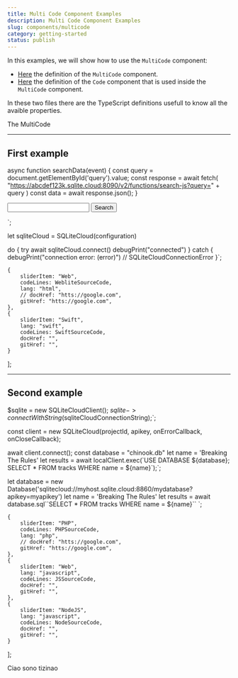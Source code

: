 ```yaml
---
title: Multi Code Component Examples
description: Multi Code Component Examples
slug: components/multicode
category: getting-started
status: publish
---
```



In this examples, we will show how to use the `MultiCode` component:

- [Here](https://github.com/sqlitecloud/website/blob/docs-stage/commons/components/Code/MultiCode.astro) the definition of the `MultiCode` component.
- [Here](https://github.com/sqlitecloud/website/blob/docs-stage/commons/components/Code/Code.astro) the definition of the `Code` component that is used inside the `MultiCode` component.


In these two files there are the TypeScript definitions usefull to know all the avaible properties.

The MultiCode

--- 
## First example 

  async function searchData(event) {
    const query = document.getElementById('query').value;
    const response = await fetch(
      "https://abcdef123k.sqlite.cloud:8090/v2/functions/search-js?query=" + query
    )
    const data = await response.json();
  }
</script>

<form onsubmit="searchData(event)">
  <input type="text" id="query" name="query" required>
  <button type="submit">Search</button>
</form>`;

let sqliteCloud = SQLiteCloud(configuration)

do {
	try await sqliteCloud.connect()
	debugPrint("connected")
} catch {
	debugPrint("connection error: \(error)") // SQLiteCloudConnectionError
}`;


	{
		sliderItem: "Web",
		codeLines: WebliteSourceCode,
		lang: "html",
		// docHref: "htts://google.com",
		gitHref: "htts://google.com",
	},
	{
		sliderItem: "Swift",
		lang: "swift",
		codeLines: SwiftSourceCode,
		docHref: "",
		gitHref: "",
	}
];

<MultiCode id="first" copyCode={true} codeItems={codeExamplesOne}  />

---

## Second example 


$sqlite = new SQLiteCloudClient();
$sqlite->connectWithString($sqliteCloudConnectionString);`;

const client = new SQLiteCloud(projectId, apikey, onErrorCallback, onCloseCallback);

await client.connect();
const database = "chinook.db"
let name = 'Breaking The Rules'
let results = await localClient.exec(\`USE DATABASE \${database}; SELECT * FROM tracks WHERE name = \${name}\`);`;


let database = new Database('sqlitecloud://myhost.sqlite.cloud:8860/mydatabase?apikey=myapikey')
let name = 'Breaking The Rules'
let results = await database.sql\`\`SELECT * FROM tracks WHERE name = \${name}\`\`
`;

	{
		sliderItem: "PHP",
		codeLines: PHPSourceCode,
		lang: "php",
		// docHref: "htts://google.com",
		gitHref: "htts://google.com",
	},
	{
		sliderItem: "Web",
		lang: "javascript",
		codeLines: JSSourceCode,
		docHref: "",
		gitHref: "",
	},
	{
		sliderItem: "NodeJS",
		lang: "javascript",
		codeLines: NodeSourceCode,
		docHref: "",
		gitHref: "",
	}
];


Ciao sono tizinao

<MultiCode id="second" copyCode={true} codeItems={codeExamplesTwo}  />

